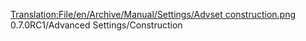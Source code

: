 [[Translation:File/en/Archive/Manual/Settings/Advset construction.png]]
0.7.0RC1/Advanced Settings/Construction